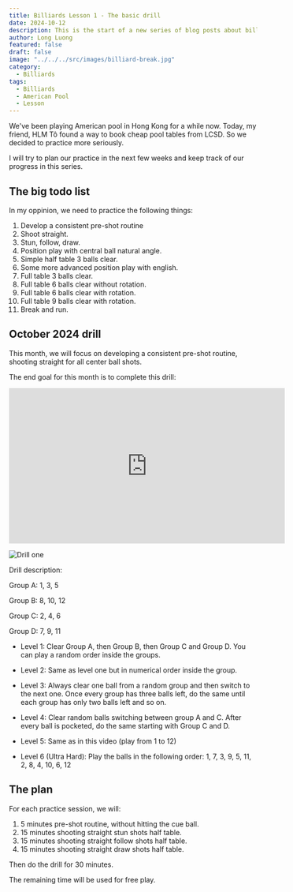 ```yaml
---
title: Billiards Lesson 1 - The basic drill
date: 2024-10-12
description: This is the start of a new series of blog posts about billiards lesson. In this post, I will discuss about the basic drill that we're going to practice in the next few weeks.
author: Long Luong
featured: false
draft: false
image: "../../../src/images/billiard-break.jpg"
category:
  - Billiards
tags:
  - Billiards
  - American Pool
  - Lesson
---
```


We've been playing American pool in Hong Kong for a while now. Today, my friend, HLM Tô found a way to book cheap pool tables from LCSD. So we decided to practice more seriously.

I will try to plan our practice in the next few weeks and keep track of our progress in this series.

## The big todo list 
In my oppinion, we need to practice the following things:
1. Develop a consistent pre-shot routine
1. Shoot straight.
1. Stun, follow, draw.
1. Position play with central ball natural angle.
1. Simple half table 3 balls clear.
1. Some more advanced position play with english.
1. Full table 3 balls clear.
1. Full table 6 balls clear without rotation.
1. Full table 6 balls clear with rotation.
1. Full table 9 balls clear with rotation.
1. Break and run.

## October 2024 drill
This month, we will focus on developing a consistent pre-shot routine, shooting straight for all center ball shots.

The end goal for this month is to complete this drill: 
<iframe width="560" height="315" src="https://www.youtube.com/embed/XwalbgDfxds?si=tkuvd3lkiL39QJsY" title="YouTube video player" frameborder="0" allow="accelerometer; autoplay; clipboard-write; encrypted-media; gyroscope; picture-in-picture; web-share" referrerpolicy="strict-origin-when-cross-origin" allowfullscreen></iframe>

![Drill one](drill.png)

Drill description:

Group A: 1, 3, 5

Group B: 8, 10, 12

Group C: 2, 4, 6

Group D: 7, 9, 11

- Level 1: Clear Group A, then Group B, then Group C and Group D. You can play a random order inside the groups.

- Level 2: Same as level one but in numerical order inside the group.

- Level 3: Always clear one ball from a random group and then switch to the next one. Once every group has three balls left, do the same until each group has only two balls left and so on.

- Level 4: Clear random balls switching between group A and C. After every ball is pocketed, do the same starting with Group C and D.

- Level 5: Same as in this video (play from 1 to 12)

- Level 6 (Ultra Hard): Play the balls in the following order: 1, 7, 3, 9, 5, 11, 2, 8, 4, 10, 6, 12

## The plan

For each practice session, we will:
1. 5 minutes pre-shot routine, without hitting the cue ball.
1. 15 minutes shooting straight stun shots half table.
1. 15 minutes shooting straight follow shots half table.
1. 15 minutes shooting straight draw shots half table.

Then do the drill for 30 minutes.

The remaining time will be used for free play.

